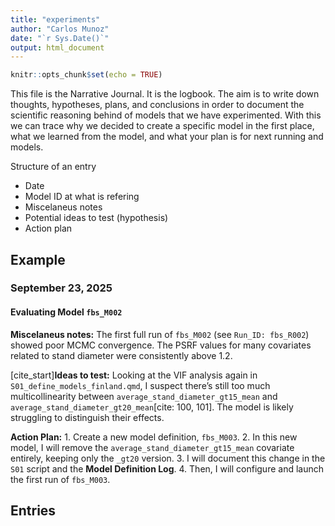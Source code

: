 ---
title: "experiments"
author: "Carlos Munoz"
date: "`r Sys.Date()`"
output: html_document
---

```{r setup, include=FALSE}
knitr::opts_chunk$set(echo = TRUE)
```

This file is the Narrative Journal. It is the logbook. The aim is to write down thoughts, hypotheses, plans, and conclusions in order to document the scientific reasoning behind of models that we have experimented. With this we can trace why we decided to create a specific model in the first place, what we learned from the model, and what your plan is for next running and models.


Structure of an entry

- Date
- Model ID at what is refering
- Miscelaneus notes
- Potential ideas to test (hypothesis)
- Action plan

## Example

### September 23, 2025
#### Evaluating Model `fbs_M002`

**Miscelaneus notes:** The first full run of `fbs_M002` (see `Run_ID: fbs_R002`) showed poor MCMC convergence. The PSRF values for many covariates related to stand diameter were consistently above 1.2.

[cite_start]**Ideas to test:** Looking at the VIF analysis again in `S01_define_models_finland.qmd`, I suspect there's still too much multicollinearity between `average_stand_diameter_gt15_mean` and `average_stand_diameter_gt20_mean`[cite: 100, 101]. The model is likely struggling to distinguish their effects.

**Action Plan:**
1.  Create a new model definition, `fbs_M003`.
2.  In this new model, I will remove the `average_stand_diameter_gt15_mean` covariate entirely, keeping only the `_gt20` version.
3.  I will document this change in the `S01` script and the **Model Definition Log**.
4.  Then, I will configure and launch the first run of `fbs_M003`.

## Entries

